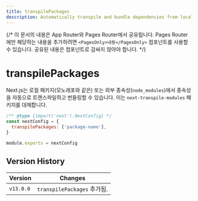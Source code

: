 ```yaml
---
title: transpilePackages
description: Automatically transpile and bundle dependencies from local packages (like monorepos) or from external dependencies (`node_modules`).
---
```


{/* 이 문서의 내용은 App Router와 Pages Router에서 공유됩니다. Pages Router에만 해당하는 내용을 추가하려면 `<PagesOnly>내용</PagesOnly>` 컴포넌트를 사용할 수 있습니다. 공유된 내용은 컴포넌트로 감싸지 않아야 합니다. */}

# transpilePackages

Next.js는 로컬 패키지(모노레포와 같은) 또는 외부 종속성(`node_modules`)에서 종속성을 자동으로 트랜스파일하고 번들링할 수 있습니다. 이는 `next-transpile-modules` 패키지를 대체합니다.

```js filename="next.config.js"
/** @type {import('next').NextConfig} */
const nextConfig = {
  transpilePackages: ['package-name'],
}

module.exports = nextConfig
```

## Version History

| Version   | Changes                     |
| --------- | --------------------------- |
| `v13.0.0` | `transpilePackages` 추가됨. |
